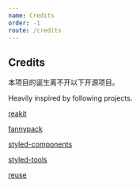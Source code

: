 ```yaml
---
name: Credits
order: -1
route: /credits
---
```


## Credits

本项目的诞生离不开以下开源项目。

Heavily inspired by following projects.

[reakit](https://github.com/reakit/reakit)

[fannypack](https://github.com/fannypackui/fannypack)

[styled-components](https://github.com/styled-components)

[styled-tools](https://github.com/diegohaz/styled-tools)

[reuse](https://github.com/diegohaz/reuse)
